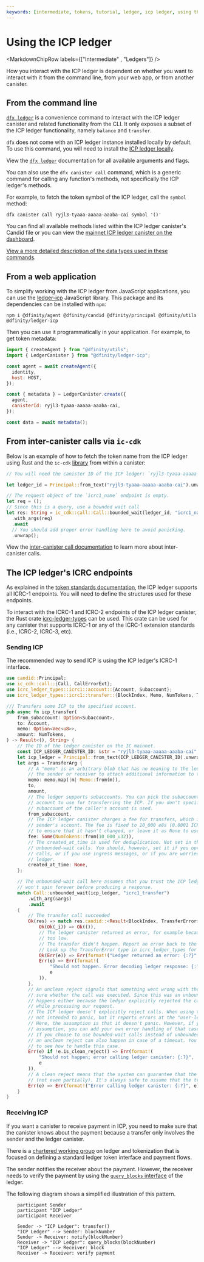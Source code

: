 ```yaml
---
keywords: [intermediate, tokens, tutorial, ledger, icp ledger, using the ledger, icp, using icp ledger, use ledger, use icp locally, local icp ledger]
---
```



# Using the ICP ledger

<MarkdownChipRow labels={["Intermediate" , "Ledgers"]} />

How you interact with the ICP ledger is dependent on whether you want to interact with it from the command line, from your web app, or from another canister.

## From the command line

[`dfx ledger`](/docs/building-apps/developer-tools/dfx/dfx-ledger) is a convenience command to interact with the ICP ledger canister and related functionality from the CLI. It only exposes a subset of the ICP ledger functionality, namely `balance` and `transfer`.

`dfx` does not come with an ICP ledger instance installed locally by default. To use this command, you will need to install the [ICP ledger locally](/docs/defi/token-ledgers/setup/icp_ledger_setup).

View the [`dfx ledger`](/docs/building-apps/developer-tools/dfx/dfx-ledger) documentation for all available arguments and flags.

You can also use the `dfx canister call` command, which is a generic command for calling any function's methods, not specifically the ICP ledger's methods.

For example, to fetch the token symbol of the ICP ledger, call the `symbol` method:

```
dfx canister call ryjl3-tyaaa-aaaaa-aaaba-cai symbol '()'
```

You can find all available methods listed within the ICP ledger canister's Candid file or you can view the [mainnet ICP ledger canister on the dashboard](https://dashboard.internetcomputer.org/canister/ryjl3-tyaaa-aaaaa-aaaba-cai).

[View a more detailed description of the data types used in these commands](/docs/references/ledger#_getting_ledger_blocks).

## From a web application

To simplify working with the ICP ledger from JavaScript applications, you can use the [ledger-icp](https://github.com/dfinity/ic-js/tree/main/packages/ledger-icp) JavaScript library. This package and its dependencies can be installed with `npm`:

```
npm i @dfinity/agent @dfinity/candid @dfinity/principal @dfinity/utils @dfinity/ledger-icp
```

Then you can use it programmatically in your application. For example, to get token metadata:

```js
import { createAgent } from "@dfinity/utils";
import { LedgerCanister } from "@dfinity/ledger-icp";

const agent = await createAgent({
  identity,
  host: HOST,
});

const { metadata } = LedgerCanister.create({
  agent,
  canisterId: ryjl3-tyaaa-aaaaa-aaaba-cai,
});

const data = await metadata();
```

## From inter-canister calls via `ic-cdk`

Below is an example of how to fetch the token name from the ICP ledger using Rust and the `ic-cdk` [library](https://github.com/dfinity/cdk-rs) from within a canister:

```rust
// You will need the canister ID of the ICP ledger: `ryjl3-tyaaa-aaaaa-aaaba-cai`.

let ledger_id = Principal::from_text("ryjl3-tyaaa-aaaaa-aaaba-cai").unwrap();

// The request object of the `icrc1_name` endpoint is empty.
let req = ();
// Since this is a query, use a bounded wait call
let res: String = ic_cdk::call::Call::bounded_wait(ledger_id, "icrc1_name")
  .with_args(req)
  .await
  // You should add proper error handling here to avoid panicking.
  .unwrap();
```

View the [inter-canister call documentation](/docs/building-apps/developer-tools/cdks/rust/intercanister) to learn more about inter-canister calls.

## The ICP ledger's ICRC endpoints

As explained in the [token standards documentation](/docs/defi/token-standards/), the ICP ledger supports all ICRC-1 endpoints. You will need to define the structures used for these endpoints.

To interact with the ICRC-1 and ICRC-2 endpoints of the ICP ledger canister, the Rust crate [icrc-ledger-types](https://docs.rs/icrc-ledger-types/0.1.1/icrc_ledger_types/) can be used. This crate can be used for any canister that supports ICRC-1 or any of the ICRC-1 extension standards (i.e., ICRC-2, ICRC-3, etc).

### Sending ICP

The recommended way to send ICP is using the ICP ledger's ICRC-1 interface.

```rust
use candid::Principal;
use ic_cdk::call::{Call, CallErrorExt};
use icrc_ledger_types::icrc1::account::{Account, Subaccount};
use icrc_ledger_types::icrc1::transfer::{BlockIndex, Memo, NumTokens, TransferArg, TransferError};

/// Transfers some ICP to the specified account.
pub async fn icp_transfer(
    from_subaccount: Option<Subaccount>,
    to: Account,
    memo: Option<Vec<u8>>,
    amount: NumTokens,
) -> Result<(), String> {
    // The ID of the ledger canister on the IC mainnet.
    const ICP_LEDGER_CANISTER_ID: &str = "ryjl3-tyaaa-aaaaa-aaaba-cai";
    let icp_ledger = Principal::from_text(ICP_LEDGER_CANISTER_ID).unwrap();
    let args = TransferArg {
        // A "memo" is an arbitrary blob that has no meaning to the ledger, but can be used by
        // the sender or receiver to attach additional information to the transaction.
        memo: memo.map(|m| Memo::from(m)),
        to,
        amount,
        // The ledger supports subaccounts. You can pick the subaccount of the caller canister's
        // account to use for transferring the ICP. If you don't specify a subaccount, the default
        // subaccount of the caller's account is used.
        from_subaccount,
        // The ICP ledger canister charges a fee for transfers, which is deducted from the
        // sender's account. The fee is fixed to 10_000 e8s (0.0001 ICP). You can specify it here,
        // to ensure that it hasn't changed, or leave it as None to use the current fee.
        fee: Some(NumTokens::from(10_000_u32)),
        // The created_at_time is used for deduplication. Not set in this example since it uses
        // unbounded-wait calls. You should, however, set it if you opt to use bounded-wait
        // calls, or if you use ingress messages, or if you are worried about bugs in the ICP
        // ledger.
        created_at_time: None,
    };

    // The unbounded-wait call here assumes that you trust the ICP ledger, in particular that it
    // won't spin forever before producing a response.
    match Call::unbounded_wait(icp_ledger, "icrc1_transfer")
        .with_arg(&args)
        .await
    {
        // The transfer call succeeded
        Ok(res) => match res.candid::<Result<BlockIndex, TransferError>>() {
            Ok(Ok(_i)) => Ok(()),
            // The ledger canister returned an error, for example because the caller's balance was
            // too low.
            // The transfer didn't happen. Report an error back to the user.
            // Look up the TransferError type in icrc_ledger_types for more details.
            Ok(Err(e)) => Err(format!("Ledger returned an error: {:?}", e)),
            Err(e) => Err(format!(
                "Should not happen. Error decoding ledger response: {:?}",
                e
            )),
        },
        // An unclean reject signals that something went wrong with the call, but the system isn't
        // sure whether the call was executed. Since this was an unbounded-wait call, this
        // happens either because the ledger explicitly rejected the call, or because it panicked
        // while processing our request.
        // The ICP ledger doesn't explicitly reject calls. When using the icrc1 interface, it's also
        // not intended to panic, but it reports errors at the "user-level", encoded in Candid.
        // Here, the assumption is that it doesn't panic. However, if you don't want to make that
        // assumption, you can add your own error handling of that case here.
        // If you choose to use bounded-wait calls instead of unbounded-wait ones like this example,
        // an unclean reject can also happen in case of a timeout. You can follow the ICRC-1 example
        // to see how to handle this case.
        Err(e) if !e.is_clean_reject() => Err(format!(
            "Should not happen; error calling ledger canister: {:?}",
            e
        )),
        // A clean reject means that the system can guarantee that the call wasn't executed at all
        // (not even partially). It's always safe to assume that the transfer didn't happen
        Err(e) => Err(format!("Error calling ledger canister: {:?}", e)),
    }
}
```


### Receiving ICP

If you want a canister to receive payment in ICP, you need to make sure that the canister knows about the payment because a transfer only involves the sender and the ledger canister.

There is a [chartered working group](https://forum.dfinity.org/t/announcing-technical-working-groups/11781) on ledger and tokenization that is focused on defining a standard ledger token interface and payment flows.

The sender notifies the receiver about the payment. However, the receiver needs to verify the payment by using the [`query_blocks` interface](/docs/references/ledger#_getting_ledger_blocks) of the ledger.

The following diagram shows a simplified illustration of this pattern.

```plantuml
    participant Sender
    participant "ICP Ledger"
    participant Receiver

    Sender -> "ICP Ledger": transfer()
    "ICP Ledger" --> Sender: blockNumber
    Sender -> Receiver: notify(blockNumber)
    Receiver -> "ICP Ledger": query_blocks(blockNumber)
    "ICP Ledger" --> Receiver: block
    Receiver -> Receiver: verify payment
```